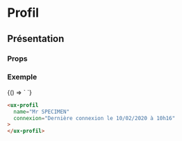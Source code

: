

# Profil

<Meta title="Components|Navigations/profil" />

## Présentation

### Props

<Props of="ux-profil" />

### Exemple

<Preview withSource="none" withToolbar>
  <Story name="profil" height="260px">
    {() => `
      <ux-profil
        name="Mr SPECIMEN"
        connexion="Dernière connexion le 10/02/2020 à 10h16">
      </ux-profil>
      `}
  </Story>
</Preview>

```html
<ux-profil
  name="Mr SPECIMEN"
  connexion="Dernière connexion le 10/02/2020 à 10h16"
>
</ux-profil>
```
